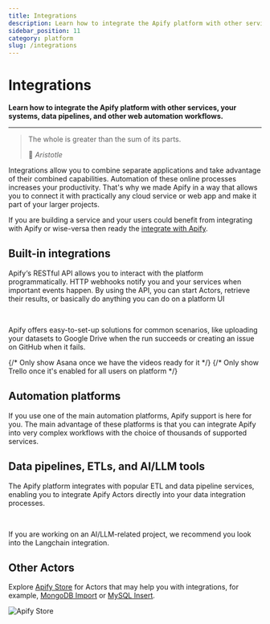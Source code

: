 ```yaml
---
title: Integrations
description: Learn how to integrate the Apify platform with other services, your systems, data pipelines, and other web automation workflows.
sidebar_position: 11
category: platform
slug: /integrations
---
```



# Integrations

**Learn how to integrate the Apify platform with other services, your systems, data pipelines, and other web automation workflows.**

---

> The whole is greater than the sum of its parts.
>
> 👴 _Aristotle_

Integrations allow you to combine separate applications and take advantage of their combined capabilities. Automation of these online processes increases your productivity. That's why we made Apify in a way that allows you to connect it with practically any cloud service or web app and make it part of your larger projects.

If you are building a service and your users could benefit from integrating with Apify or wise-versa then ready the [integrate with Apify](./integrate_with_apify.md).

## Built-in integrations

Apify‘s RESTful API allows you to interact with the platform programmatically. HTTP webhooks notify you and your services when important events happen. By using the API, you can start Actors, retrieve their results, or basically do anything you can do on a platform UI

<CardGrid>
    <Card
        title="API"
        desc="Control the Apify platform programmatically from your code."
        to="/platform/integrations/api"
        smallImage
    />
    <Card
        title="Actors and tasks"
        desc="Trigger other Actors or tasks when your Actor run fails or succeeds."
        to="/platform/integrations/actors"
        smallImage
    />
    <Card
        title="Webhooks"
        desc="Trigger external events when your Actor run fails or succeeds."
        to="/platform/integrations/webhooks"
        smallImage
    />
</CardGrid>
<br />

Apify offers easy-to-set-up solutions for common scenarios, like uploading your datasets to Google Drive when the run succeeds or creating an issue on GitHub when it fails.

<CardGrid>
    <Card
        title="Slack"
        to="/platform/integrations/slack"
        imageUrl="/img/platform/integrations/slack.svg"
        smallImage
    />
    <Card
        title="Google Drive"
        to="/platform/integrations/drive"
        imageUrl="/img/platform/integrations/drive.svg"
        smallImage
    />
    <Card
        title="Gmail"
        to="/platform/integrations/gmail"
        imageUrl="/img/platform/integrations/gmail.svg"
        smallImage
    />
    <Card
        title="GitHub"
        to="/platform/integrations/github"
        imageUrl="/img/platform/integrations/github.svg"
        imageUrlDarkTheme="/img/platform/integrations/github-white.svg"
        smallImage
    />
    {/* Only show Asana once we have the videos ready for it
    <Card
        title="Asana"
        to="/"
        imageUrl="/img/platform/integrations/asana.svg"
        smallImage
    />
    */}
    {/* Only show Trello once it's enabled for all users on platform
    <Card
        title="Trello"
        to="/"
        imageUrl="/img/platform/integrations/trello.svg"
        smallImage
    />
    */}
</CardGrid>

## Automation platforms

If you use one of the main automation platforms, Apify support is here for you. The main advantage of these platforms is that you can integrate Apify into very complex workflows with the choice of thousands of supported services.

<CardGrid>
    <Card
        title="Make"
        to="./integrations/make"
        imageUrl="/img/platform/integrations/make.svg"
        smallImage
    />
    <Card
        title="Zapier"
        to="./integrations/zapier"
        imageUrl="/img/platform/integrations/zapier.svg"
        smallImage
    />
    <Card
        title="Telegram (via Zapier)"
        to="./integrations/telegram"
        imageUrl="/img/platform/integrations/telegram.svg"
        smallImage
    />
</CardGrid>

## Data pipelines, ETLs, and AI/LLM tools

The Apify platform integrates with popular ETL and data pipeline services, enabling you to integrate Apify Actors directly into your data integration processes.

<CardGrid>
    <Card
        title="Keboola"
        to="./integrations/keboola"
        imageUrl="/img/platform/integrations/keboola.svg"
        smallImage
    />
    <Card
        title="Airbyte"
        to="https://docs.airbyte.com/integrations/sources/apify-dataset"
        imageUrl="/img/platform/integrations/airbyte.svg"
        smallImage
    />
</CardGrid>
<br />

If you are working on an AI/LLM-related project, we recommend you look into the Langchain integration.

<CardGrid>
    <Card
        title="Langchain"
        to="./integrations/langchain"
        imageUrl="/img/platform/integrations/langchain.png"
        smallImage
    />
    <Card
        title="Llamaindex"
        to="./integrations/llama"
        imageUrl="/img/platform/integrations/llamaindex.jpeg"
        smallImage
    />
    <Card
        title="Flowise"
        to="./integrations/flowise"
        imageUrl="/img/platform/integrations/flowise.png"
        smallImage
    />
    <Card
        title="AWS Bedrock"
        to="./integrations/aws_bedrock"
        imageUrl="/img/platform/integrations/aws-bedrock.png"
        smallImage
    />
    <Card
        title="Pinecone"
        to="./integrations/pinecone"
        imageUrl="/img/platform/integrations/pinecone.svg"
        smallImage
    />
    <Card
        title="Qdrant"
        to="./integrations/qdrant"
        imageUrl="/img/platform/integrations/qdrant.svg"
        smallImage
    />
    <Card
        title="Milvus"
        to="./integrations/milvus"
        imageUrl="/img/platform/integrations/milvus.svg"
        smallImage
    />
    <Card
        title="OpenAI Assistants"
        to="./integrations/openai-assistants"
        imageUrl="/img/platform/integrations/openai.svg"
        imageUrlDarkTheme="/img/platform/integrations/openai-white.svg"
        smallImage
    />
</CardGrid>

## Other Actors

Explore [Apify Store](https://apify.com/store) for Actors that may help you with integrations, for example, [MongoDB Import](https://apify.com/drobnikj/mongodb-import) or [MySQL Insert](https://apify.com/petr_cermak/mysql-insert).

![Apify Store](./images/apify-store.png)
